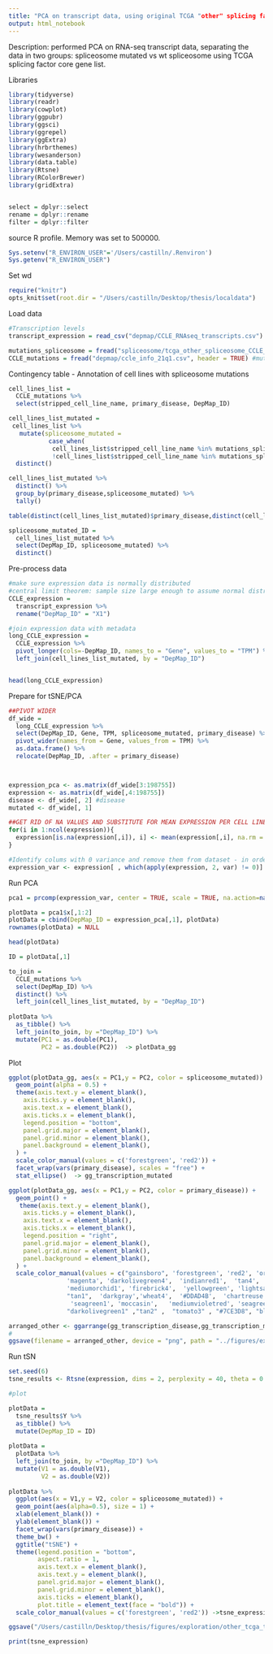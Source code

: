 ```yaml
---
title: "PCA on transcript data, using original TCGA "other" splicing factor list"
output: html_notebook
---
```


Description: performed PCA on RNA-seq transcript data, separating the data in two groups: spliceosome mutated vs wt spliceosome using TCGA splicing factor core gene list. 

Libraries
```r
library(tidyverse)
library(readr)
library(cowplot)
library(ggpubr)
library(ggsci)
library(ggrepel)
library(ggExtra)
library(hrbrthemes)
library(wesanderson)
library(data.table)
library(Rtsne)
library(RColorBrewer)
library(gridExtra)


select = dplyr::select
rename = dplyr::rename
filter = dplyr::filter
```

source R profile. Memory was set to 500000.
```r
Sys.setenv("R_ENVIRON_USER"='/Users/castilln/.Renviron')
Sys.getenv("R_ENVIRON_USER")
```

Set wd 
```r
require("knitr")
opts_knit$set(root.dir = "/Users/castilln/Desktop/thesis/localdata")
```


Load data
```r
#Transcription levels
transcript_expression = read_csv("depmap/CCLE_RNAseq_transcripts.csv")

mutations_spliceosome = fread("spliceosome/tcga_other_spliceosome_CCLE_mutations.csv")
CCLE_mutations = fread("depmap/ccle_info_21q1.csv", header = TRUE) #mutations and sample info 

```


Contingency table - Annotation of cell lines with spliceosome mutations
```r
cell_lines_list = 
  CCLE_mutations %>% 
  select(stripped_cell_line_name, primary_disease, DepMap_ID) 

cell_lines_list_mutated = 
 cell_lines_list %>% 
   mutate(spliceosome_mutated = 
           case_when(
            cell_lines_list$stripped_cell_line_name %in% mutations_spliceosome$stripped_cell_line_name ~ "YES", #if the mutation is in a gene from the spliceosome: 1 
            !cell_lines_list$stripped_cell_line_name %in% mutations_spliceosome$stripped_cell_line_name ~ "NO")) %>% 
  distinct()

cell_lines_list_mutated %>% 
  distinct() %>%
  group_by(primary_disease,spliceosome_mutated) %>%
  tally()

table(distinct(cell_lines_list_mutated)$primary_disease,distinct(cell_lines_list_mutated)$spliceosome_mutated)

spliceosome_mutated_ID = 
  cell_lines_list_mutated %>% 
  select(DepMap_ID, spliceosome_mutated) %>% 
  distinct() 
```

Pre-process data
```r
#make sure expression data is normally distributed 
#central limit theorem: sample size large enough to assume normal distribution
CCLE_expression = 
  transcript_expression %>% 
  rename("DepMap_ID" = "X1")

#join expression data with metadata
long_CCLE_expression =
  CCLE_expression %>%
  pivot_longer(cols=-DepMap_ID, names_to = "Gene", values_to = "TPM") %>% 
  left_join(cell_lines_list_mutated, by = "DepMap_ID")


head(long_CCLE_expression)

```

Prepare for tSNE/PCA
```r
##PIVOT WIDER
df_wide = 
  long_CCLE_expression %>% 
  select(DepMap_ID, Gene, TPM, spliceosome_mutated, primary_disease) %>% 
  pivot_wider(names_from = Gene, values_from = TPM) %>%  
  as.data.frame() %>% 
  relocate(DepMap_ID, .after = primary_disease)



expression_pca <- as.matrix(df_wide[3:198755])
expression <- as.matrix(df_wide[,4:198755])
disease <- df_wide[, 2] #disease
mutated <- df_wide[, 1]

##GET RID OF NA VALUES AND SUBSTITUTE FOR MEAN EXPRESSION PER CELL LINE
for(i in 1:ncol(expression)){
  expression[is.na(expression[,i]), i] <- mean(expression[,i], na.rm = TRUE)
} 

#Identify colums with 0 variance and remove them from dataset - in order to be able to perform the PCA
expression_var <- expression[ , which(apply(expression, 2, var) != 0)]
```

Run PCA

```r
pca1 = prcomp(expression_var, center = TRUE, scale = TRUE, na.action=na.omit(expression))

plotData = pca1$x[,1:2]
plotData = cbind(DepMap_ID = expression_pca[,1], plotData)
rownames(plotData) = NULL

head(plotData)

ID = plotData[,1]

to_join = 
  CCLE_mutations %>% 
  select(DepMap_ID) %>% 
  distinct() %>% 
  left_join(cell_lines_list_mutated, by = "DepMap_ID")
  
plotData %>% 
  as_tibble() %>% 
  left_join(to_join, by ="DepMap_ID") %>%
  mutate(PC1 = as.double(PC1),
         PC2 = as.double(PC2))  -> plotData_gg
```

Plot

```r

ggplot(plotData_gg, aes(x = PC1,y = PC2, color = spliceosome_mutated)) +
  geom_point(alpha = 0.5) +
  theme(axis.text.y = element_blank(), 
    axis.ticks.y = element_blank(),
    axis.text.x = element_blank(), 
    axis.ticks.x = element_blank(),
    legend.position = "bottom",
    panel.grid.major = element_blank(),
    panel.grid.minor = element_blank(),
    panel.background = element_blank(),
  ) +
  scale_color_manual(values = c('forestgreen', 'red2')) +
  facet_wrap(vars(primary_disease), scales = "free") + 
  stat_ellipse()  -> gg_transcription_mutated

ggplot(plotData_gg, aes(x = PC1,y = PC2, color = primary_disease)) +
  geom_point() +
   theme(axis.text.y = element_blank(), 
    axis.ticks.y = element_blank(),
    axis.text.x = element_blank(), 
    axis.ticks.x = element_blank(),
    legend.position = "right",
    panel.grid.major = element_blank(),
    panel.grid.minor = element_blank(),
    panel.background = element_blank(),
  ) +
  scale_color_manual(values = c("gainsboro", 'forestgreen', 'red2', 'orange',  'cornflowerblue', 
                'magenta', 'darkolivegreen4',  'indianred1',  'tan4', 'darkblue', 
                'mediumorchid1', 'firebrick4',  'yellowgreen', 'lightsalmon', 'tan3',
                "tan1",  'darkgray','wheat4',  '#DDAD4B',  'chartreuse', 
                 'seagreen1', 'moccasin',   'mediumvioletred', 'seagreen', 'cadetblue1',
                "darkolivegreen1" ,"tan2" ,  "tomato3" , "#7CE3D8", "black", "yellow", "violetred", "blue")) -> gg_transcription_disease

arranged_other <- ggarrange(gg_transcription_disease,gg_transcription_mutated, ncol = 1, nrows=2)
# 
ggsave(filename = arranged_other, device = "png", path = "../figures/exploration/", height=20, width = 10)
```

Run tSN
```r
set.seed(6)
tsne_results <- Rtsne(expression, dims = 2, perplexity = 40, theta = 0.5, check_duplicates = FALSE, pca = TRUE)

#plot

plotData =
  tsne_results$Y %>% 
  as_tibble() %>% 
  mutate(DepMap_ID = ID)
 
plotData = 
  plotData %>% 
  left_join(to_join, by ="DepMap_ID") %>% 
  mutate(V1 = as.double(V1),
         V2 = as.double(V2))
 
plotData %>% 
  ggplot(aes(x = V1,y = V2, color = spliceosome_mutated)) +
  geom_point(aes(alpha=0.5), size = 1) +
  xlab(element_blank()) +
  ylab(element_blank()) +
  facet_wrap(vars(primary_disease)) +
  theme_bw() +
  ggtitle("tSNE") +
  theme(legend.position = "bottom",
        aspect.ratio = 1,
        axis.text.x = element_blank(),
        axis.text.y = element_blank(),
        panel.grid.major = element_blank(),
        panel.grid.minor = element_blank(),
        axis.ticks = element_blank(),
        plot.title = element_text(face = "bold")) +
  scale_color_manual(values = c('forestgreen', 'red2')) ->tsne_expression

ggsave("/Users/castilln/Desktop/thesis/figures/exploration/other_tcga_tsne_expression.png", device = "png", width = 23, height = 22, units = "cm", dpi = "retina")

print(tsne_expression)
```

